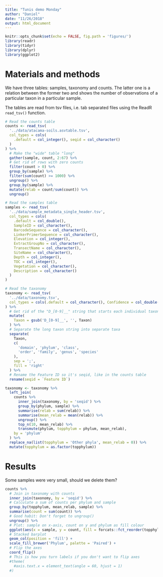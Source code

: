 ```yaml
---
title: "Tunis demo Monday"
author: "Daniel"
date: "11/26/2018"
output: html_document
---
```


```r
knitr::opts_chunk$set(echo = FALSE, fig.path = 'figures/')
library(readr)
library(tidyr)
library(dplyr)
library(ggplot2)
```

# Materials and methods

We have three tables: samples, taxonomy and counts. The
latter one is a relation between the former two and shows 
the number of observations of a particular taxon in a 
particular sample.

The tables are read from tsv files, i.e. tab separated 
files using the ReadR `read_tsv()` function.

```r
# Read the counts table
counts <- read_tsv(
  '../data/atacama-soils.asvtable.tsv',
  col_types = cols(
    .default = col_integer(), seqid = col_character()
  )
) %>%
  # Make the "wide" table "long"
  gather(sample, count, 2:67) %>%
  # Get rid of rows with zero counts
  filter(count > 0) %>%
  group_by(sample) %>%
  filter(sum(count) >= 1000) %>%
  ungroup() %>%
  group_by(sample) %>%
  mutate(relab = count/sum(count)) %>%
  ungroup()

# Read the samples table
samples <- read_tsv(
  '../data/sample_metadata_single_header.tsv',
  col_types = cols(
    .default = col_double(),
    SampleID = col_character(),
    BarcodeSequence = col_character(),
    LinkerPrimerSequence = col_character(),
    Elevation = col_integer(),
    ExtractGroupNo = col_character(),
    TransectName = col_character(),
    SiteName = col_character(),
    Depth = col_integer(),
    TOC = col_integer(),
    Vegetation = col_character(),
    Description = col_character()
  )
)

# Read the taxonomy
taxonomy <- read_tsv(
  '../data/taxonomy.tsv',
  col_types = cols(.default = col_character(), Confidence = col_double())
) %>%
  # Get rid of the "D_[0-9]__" string that starts each individual taxon
  mutate(
    Taxon = gsub('D_[0-9]__', '', Taxon)
  ) %>%
  # Separate the long taxon string into separate taxa
  separate(
    Taxon,
    c(
      'domain', 'phylum', 'class', 
      'order', 'family', 'genus', 'species'
    ),
    sep = ';',
    fill = 'right'
  ) %>%
  # Rename the Feature ID so it's seqid, like in the counts table
  rename(seqid = `Feature ID`)
```

```r
taxonomy <- taxonomy %>%
  left_join(
    counts %>%
      inner_join(taxonomy, by = 'seqid') %>%
      group_by(phylum, sample) %>%
      summarise(relab = sum(relab)) %>%
      summarise(mean_relab = mean(relab)) %>%
      ungroup() %>%
      top_n(10, mean_relab) %>%
      transmute(phylum, topphylum = phylum, mean_relab),
    by = 'phylum'
  ) %>%
  replace_na(list(topphylum = 'Other phyla', mean_relab = 0)) %>%
  mutate(topphylum = as.factor(topphylum))
```


# Results

Some samples were very small, should we delete them?

```r
counts %>%
  # Join in taxonomy with counts
  inner_join(taxonomy, by = 'seqid') %>%
  # Calculate a sum of counts per phylum and sample
  group_by(topphylum, mean_relab, sample) %>%
  summarise(count = sum(count)) %>%
  # Good habit: Don't forget to ungroup()
  ungroup() %>%
  # Plot: sample on x-axis, count on y and phylum as fill colour
  ggplot(aes(x = sample, y = count, fill = forcats::fct_reorder(topphylum, mean_relab, .desc = TRUE))) +
  # Stacked barplot
  geom_col(position = 'fill') +
  scale_fill_brewer('Phylum', palette = 'Paired') +
  # Flip the axes
  coord_flip()
  # This is how you turn labels if you don't want to flip axes
  #theme(
    #axis.text.x = element_text(angle = 60, hjust = 1)
  #)
```
